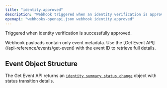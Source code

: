 ```yaml
---
title: "identity.approved"
description: "Webhook triggered when an identity verification is approved"
openapi: "webhooks-openapi.json webhook identity.approved"
---
```


Triggered when identity verification is successfully approved.

<Note>
Webhook payloads contain only event metadata. Use the [Get Event API](/api-reference/events/get-event) with the event ID to retrieve full details.
</Note>

## Event Object Structure

The Get Event API returns an [`identity_summary_status_change`](/api-reference/events/identity-status-change-object) object with status transition details.

